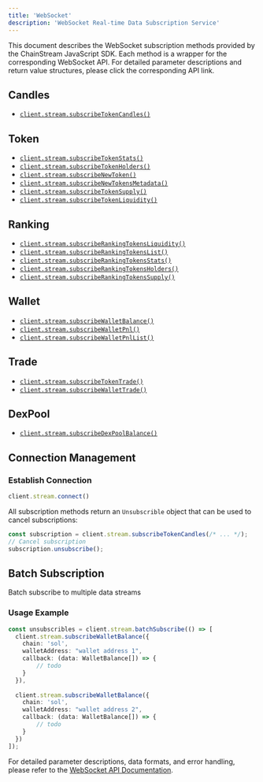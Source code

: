 ```yaml
---
title: 'WebSocket'
description: 'WebSocket Real-time Data Subscription Service'
---
```


This document describes the WebSocket subscription methods provided by the ChainStream JavaScript SDK. Each method is a wrapper for the corresponding WebSocket API. For detailed parameter descriptions and return value structures, please click the corresponding API link.

## Candles
- <code>[client.stream.subscribeTokenCandles()](/en/api-reference/endpoint/websocket/api#candles-data)</code>

## Token
- <code>[client.stream.subscribeTokenStats()](/en/api-reference/endpoint/websocket/api#token-stats)</code>
- <code>[client.stream.subscribeTokenHolders()](/en/api-reference/endpoint/websocket/api#token-holders-statistics)</code>
- <code>[client.stream.subscribeNewToken()](/en/api-reference/endpoint/websocket/api#new-token)</code>
- <code>[client.stream.subscribeNewTokensMetadata()](/en/api-reference/endpoint/websocket/api#new-token-metadata)</code>
- <code>[client.stream.subscribeTokenSupply()](/en/api-reference/endpoint/websocket/api#token-supply)</code>
- <code>[client.stream.subscribeTokenLiquidity()](/en/api-reference/endpoint/websocket/api#token-liquidity)</code>

## Ranking
- <code>[client.stream.subscribeRankingTokensLiquidity()](/en/api-reference/endpoint/websocket/api#ranking-token-liquidity-data)</code>
- <code>[client.stream.subscribeRankingTokensList()](/en/api-reference/endpoint/websocket/api#ranking-token-list)</code>
- <code>[client.stream.subscribeRankingTokensStats()](/en/api-reference/endpoint/websocket/api#ranking-token-statistics)</code>
- <code>[client.stream.subscribeRankingTokensHolders()](/en/api-reference/endpoint/websocket/api#ranking-token-holders-statistics)</code>
- <code>[client.stream.subscribeRankingTokensSupply()](/en/api-reference/endpoint/websocket/api#ranking-token-supply-data)</code>

## Wallet
- <code>[client.stream.subscribeWalletBalance()](/en/api-reference/endpoint/websocket/api#wallet-balance)</code>
- <code>[client.stream.subscribeWalletPnl()](/en/api-reference/endpoint/websocket/api#wallet-pnl-data-token-level)</code>
- <code>[client.stream.subscribeWalletPnlList()](/en/api-reference/endpoint/websocket/api#wallet-pnl-data-wallet-level)</code>

## Trade
- <code>[client.stream.subscribeTokenTrade()](/en/api-reference/endpoint/websocket/api#token-trade)</code>
- <code>[client.stream.subscribeWalletTrade()](/en/api-reference/endpoint/websocket/api#wallet-trade)</code>

## DexPool
- <code>[client.stream.subscribeDexPoolBalance()](/en/api-reference/endpoint/websocket/api#dex-pool-balance)</code>

## Connection Management

### Establish Connection
```typescript
client.stream.connect()
```

All subscription methods return an `Unsubscrible` object that can be used to cancel subscriptions:

```typescript
const subscription = client.stream.subscribeTokenCandles(/* ... */);
// Cancel subscription
subscription.unsubscribe();
```

## Batch Subscription

Batch subscribe to multiple data streams

### Usage Example

```typescript
const unsubscribles = client.stream.batchSubscribe(() => [
  client.stream.subscribeWalletBalance({
    chain: 'sol',
    walletAddress: "wallet address 1",
    callback: (data: WalletBalance[]) => {
        // todo
    }
  }),
  
  client.stream.subscribeWalletBalance({
    chain: 'sol',
    walletAddress: "wallet address 2",
    callback: (data: WalletBalance[]) => {
        // todo
    }
  })
]);
```

For detailed parameter descriptions, data formats, and error handling, please refer to the [WebSocket API Documentation](/en/api-reference/endpoint/websocket/api).